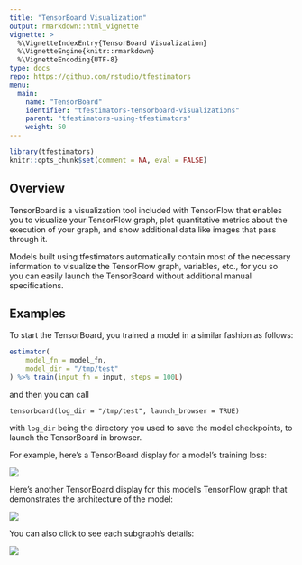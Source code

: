 ```yaml
---
title: "TensorBoard Visualization"
output: rmarkdown::html_vignette
vignette: >
  %\VignetteIndexEntry{TensorBoard Visualization}
  %\VignetteEngine{knitr::rmarkdown}
  %\VignetteEncoding{UTF-8}
type: docs
repo: https://github.com/rstudio/tfestimators
menu:
  main:
    name: "TensorBoard"
    identifier: "tfestimators-tensorboard-visualizations"
    parent: "tfestimators-using-tfestimators"
    weight: 50
---
```


```r
library(tfestimators)
knitr::opts_chunk$set(comment = NA, eval = FALSE)
```

## Overview

TensorBoard is a visualization tool included with TensorFlow that enables you to visualize your TensorFlow graph, plot quantitative metrics about the execution of your graph, and show additional data like images that pass through it.

Models built using tfestimators automatically contain most of the necessary information to visualize the TensorFlow graph, variables, etc., for you so you can easily launch the TensorBoard without additional manual specifications.

## Examples

To start the TensorBoard, you trained a model in a similar fashion as follows:

```r
estimator(
    model_fn = model_fn,
    model_dir = "/tmp/test"
) %>% train(input_fn = input, steps = 100L)

```

and then you can call

```
tensorboard(log_dir = "/tmp/test", launch_browser = TRUE)
```
with `log_dir` being the directory you used to save the model checkpoints, to launch the TensorBoard in browser. 

For example, here's a TensorBoard display for a model's training loss:

![](../images/tensorboard-loss.png){.screenshot}



Here's another TensorBoard display for this model's TensorFlow graph that demonstrates the architecture of the model:

![](../images/tensorboard-graph.png){.screenshot}


You can also click to see each subgraph's details:


![](../images/tensorboard-graph-details.png){.screenshot}
